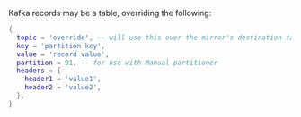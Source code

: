 Kafka records may be a table, overriding the following:

```lua
{
  topic = 'override', -- will use this over the mirror's destination table
  key = 'partition key',
  value = 'record value',
  partition = 91, -- for use with Manual partitioner
  headers = {
    header1 = 'value1',
    header2 = 'value2',
  },
}
```

